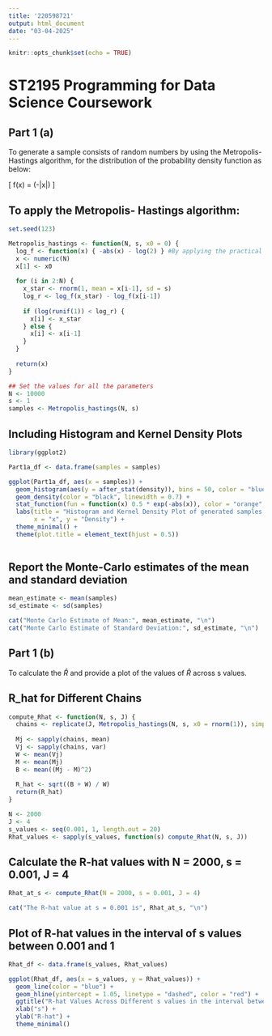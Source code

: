 ---
title: '220598721'
output: html_document
date: "03-04-2025"
---

```{r setup, include=FALSE}
knitr::opts_chunk$set(echo = TRUE)
```

# ST2195 Programming for Data Science Coursework

## Part 1 (a)
To generate a sample consists of random numbers by using the Metropolis- Hastings algorithm, for the distribution of the probability density function as below:

\[ f(x) = \frac{1}{2} \exp(-|x|) \]

## To apply the Metropolis- Hastings algorithm:

```{r Metropolis-hastings}
set.seed(123)

Metropolis_hastings <- function(N, s, x0 = 0) {
  log_f <- function(x) { -abs(x) - log(2) } #By applying the practical tip
  x <- numeric(N)
  x[1] <- x0
  
  for (i in 2:N) {
    x_star <- rnorm(1, mean = x[i-1], sd = s)
    log_r <- log_f(x_star) - log_f(x[i-1])
    
    if (log(runif(1)) < log_r) {
      x[i] <- x_star
    } else {
      x[i] <- x[i-1]
    }
  }
  
  return(x)
}

## Set the values for all the parameters
N <- 10000
s <- 1
samples <- Metropolis_hastings(N, s)
```

## Including Histogram and Kernel Density Plots

```{r Histogram-KernelDensity, echo=TRUE}
library(ggplot2)

Part1a_df <- data.frame(samples = samples)

ggplot(Part1a_df, aes(x = samples)) +
  geom_histogram(aes(y = after_stat(density)), bins = 50, color = "blue", fill = "blue", alpha = 0.6) +
  geom_density(color = "black", linewidth = 0.7) +
  stat_function(fun = function(x) 0.5 * exp(-abs(x)), color = "orange", linewidth = 1.2, linetype = "dashed") +
  labs(title = "Histogram and Kernel Density Plot of generated samples and estimates of f(x)",
       x = "x", y = "Density") +
  theme_minimal() +
  theme(plot.title = element_text(hjust = 0.5))
 
```
## Report the Monte-Carlo estimates of the mean and standard deviation

```{r Monte-Carlo-estimates}
mean_estimate <- mean(samples)
sd_estimate <- sd(samples)

cat("Monte Carlo Estimate of Mean:", mean_estimate, "\n")
cat("Monte Carlo Estimate of Standard Deviation:", sd_estimate, "\n")
```
## Part 1 (b)
To calculate the $\widehat{R}$ and provide a plot of the values of $\widehat{R}$ across s values.

## R_hat for Different Chains

```{r R-hat-computation}
compute_Rhat <- function(N, s, J) {
  chains <- replicate(J, Metropolis_hastings(N, s, x0 = rnorm(1)), simplify = FALSE)
  
  Mj <- sapply(chains, mean)
  Vj <- sapply(chains, var)
  W <- mean(Vj)
  M <- mean(Mj)
  B <- mean((Mj - M)^2)
  
  R_hat <- sqrt((B + W) / W)
  return(R_hat)
}

N <- 2000
J <- 4
s_values <- seq(0.001, 1, length.out = 20)
Rhat_values <- sapply(s_values, function(s) compute_Rhat(N, s, J))
```

## Calculate the R-hat values with N = 2000, s = 0.001, J = 4

```{r Rhat-plot}
Rhat_at_s <- compute_Rhat(N = 2000, s = 0.001, J = 4)

cat("The R-hat value at s = 0.001 is", Rhat_at_s, "\n")

```

## Plot of R-hat values in the interval of s values between 0.001 and 1

```{r Rhat-plot}
Rhat_df <- data.frame(s_values, Rhat_values)

ggplot(Rhat_df, aes(x = s_values, y = Rhat_values)) +
  geom_line(color = "blue") +
  geom_hline(yintercept = 1.05, linetype = "dashed", color = "red") +
  ggtitle("R-hat Values Across Different s values in the interval between 0.001 and 1") +
  xlab("s") +
  ylab("R-hat") +
  theme_minimal()
```








